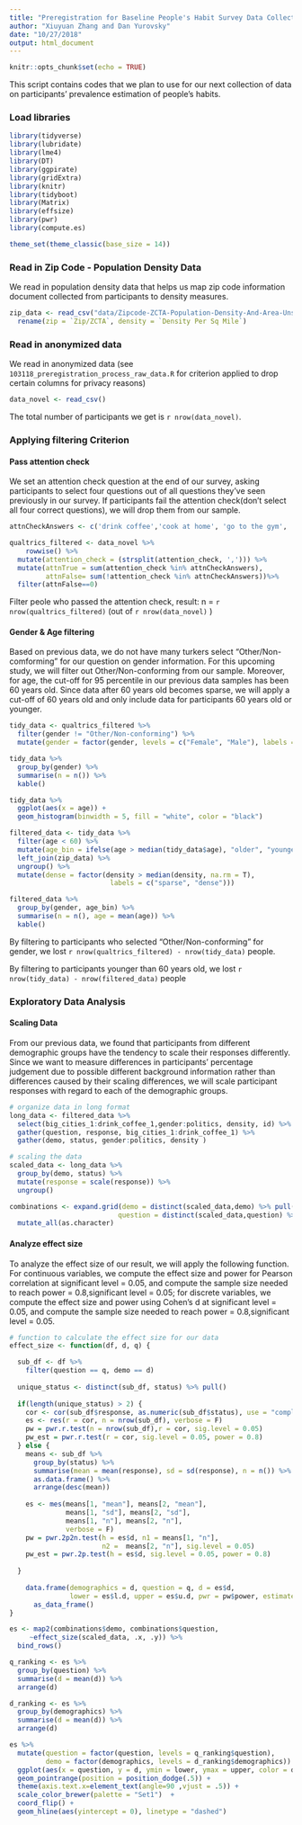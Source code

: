 ```yaml
---
title: "Preregistration for Baseline People's Habit Survey Data Collection and Analysis"
author: "Xiuyuan Zhang and Dan Yurovsky"
date: "10/27/2018"
output: html_document
---
```

```r
knitr::opts_chunk$set(echo = TRUE)
```

This script contains codes that we plan to use for our next collection of data on participants' prevalence estimation of people's habits. 

### Load libraries
```r
library(tidyverse)
library(lubridate)
library(lme4)
library(DT)
library(ggpirate)
library(gridExtra)
library(knitr)
library(tidyboot)
library(Matrix)
library(effsize)
library(pwr)
library(compute.es)

theme_set(theme_classic(base_size = 14))
```

### Read in Zip Code - Population Density Data
We read in population density data that helps us map zip code information document collected from participants to density measures. 
```r
zip_data <- read_csv("data/Zipcode-ZCTA-Population-Density-And-Area-Unsorted.csv") %>%
  rename(zip = `Zip/ZCTA`, density = `Density Per Sq Mile`)
```
### Read in anonymized data
We read in anonymized data (see `103118_preregistration_process_raw_data.R` for criterion applied to drop certain columns for privacy reasons)
```r
data_novel <- read_csv()
```
The total number of participants we get is `r nrow(data_novel)`. 

### Applying filtering Criterion
#### Pass attention check
We set an attention check question at the end of our survey, asking participants to select four questions out of all questions they've seen previously in our survey. If participants fail the attention check(don't select all four correct questions), we will drop them from our sample. 
```r
attnCheckAnswers <- c('drink coffee','cook at home', 'go to the gym', 'drive to work')

qualtrics_filtered <- data_novel %>%
    rowwise() %>%
  mutate(attention_check = (strsplit(attention_check, ','))) %>%
  mutate(attnTrue = sum(attention_check %in% attnCheckAnswers),
         attnFalse= sum(!attention_check %in% attnCheckAnswers))%>%
  filter(attnFalse==0)

```
Filter peole who passed the attention check, result: n = `r nrow(qualtrics_filtered)` (out of `r nrow(data_novel)` )

#### Gender & Age filtering
Based on previous data, we do not have many turkers select "Other/Non-comforming" for our question on gender information. For this upcoming study, we will filter out Other/Non-conforming from our sample. Moreover, for age, the cut-off for 95 percentile in our previous data samples has been 60 years old. Since data after 60 years old becomes sparse, we will apply a cut-off of 60 years old and only include data for participants 60 years old or younger.

```r
tidy_data <- qualtrics_filtered %>%
  filter(gender != "Other/Non-conforming") %>%
  mutate(gender = factor(gender, levels = c("Female", "Male"), labels = c("female", "male")))

tidy_data %>%
  group_by(gender) %>%
  summarise(n = n()) %>%
  kable()

tidy_data %>%
  ggplot(aes(x = age)) + 
  geom_histogram(binwidth = 5, fill = "white", color = "black")

filtered_data <- tidy_data %>%
  filter(age < 60) %>%
  mutate(age_bin = ifelse(age > median(tidy_data$age), "older", "younger")) %>%
  left_join(zip_data) %>%
  ungroup() %>%
  mutate(dense = factor(density > median(density, na.rm = T),
                         labels = c("sparse", "dense")))

filtered_data %>%
  group_by(gender, age_bin) %>%
  summarise(n = n(), age = mean(age)) %>%
  kable()
```
By filtering to participants who selected "Other/Non-conforming" for gender, we lost `r nrow(qualtrics_filtered) - nrow(tidy_data)` people.

By filtering to participants younger than 60 years old, we lost `r nrow(tidy_data) - nrow(filtered_data)` people


### Exploratory Data Analysis
#### Scaling Data
From our previous data, we found that participants from different demographic groups have the tendency to scale their responses differently. Since we want to measure differences in participants' percentage judgement due to possible different background information rather than differences caused by their scaling differences, we will scale participant responses with regard to each of the demographic groups. 

```r
# organize data in long format
long_data <- filtered_data %>%
  select(big_cities_1:drink_coffee_1,gender:politics, density, id) %>%
  gather(question, response, big_cities_1:drink_coffee_1) %>%
  gather(demo, status, gender:politics, density )

# scaling the data
scaled_data <- long_data %>%
  group_by(demo, status) %>%
  mutate(response = scale(response)) %>%
  ungroup()

combinations <- expand.grid(demo = distinct(scaled_data,demo) %>% pull(),
                           question = distinct(scaled_data,question) %>% pull()) %>%
  mutate_all(as.character)

```


#### Analyze effect size
To analyze the effect size of our result, we will apply the following function. For continuous variables, we compute the effect size and power for Pearson correlation at significant level = 0.05, and compute the sample size needed to reach power = 0.8,significant level = 0.05; for discrete variables, we compute the effect size and power using Cohen's d at significant level = 0.05, and compute the sample size needed to reach power = 0.8,significant level = 0.05.
```r
# function to calculate the effect size for our data
effect_size <- function(df, d, q) {

  sub_df <- df %>%
    filter(question == q, demo == d)
  
  unique_status <- distinct(sub_df, status) %>% pull()
  
  if(length(unique_status) > 2) {
    cor <- cor(sub_df$response, as.numeric(sub_df$status), use = "complete") %>% abs
    es <- res(r = cor, n = nrow(sub_df), verbose = F)
    pw = pwr.r.test(n = nrow(sub_df),r = cor, sig.level = 0.05)
    pw_est = pwr.r.test(r = cor, sig.level = 0.05, power = 0.8)
  } else {
    means <- sub_df %>%
      group_by(status) %>%
      summarise(mean = mean(response), sd = sd(response), n = n()) %>%
      as.data.frame() %>%
      arrange(desc(mean))
    
    es <- mes(means[1, "mean"], means[2, "mean"],
              means[1, "sd"], means[2, "sd"],
              means[1, "n"], means[2, "n"],
              verbose = F)
    pw = pwr.2p2n.test(h = es$d, n1 = means[1, "n"], 
                       n2 =  means[2, "n"], sig.level = 0.05)
    pw_est = pwr.2p.test(h = es$d, sig.level = 0.05, power = 0.8)
    
  }
 
    data.frame(demographics = d, question = q, d = es$d,
               lower = es$l.d, upper = es$u.d, pwr = pw$power, estimate_n_0.8 = pw_est$n ) %>%
      as_data_frame()
}

es <- map2(combinations$demo, combinations$question, 
     ~effect_size(scaled_data, .x, .y)) %>%
  bind_rows() 

q_ranking <- es %>%
  group_by(question) %>%
  summarise(d = mean(d)) %>%
  arrange(d)

d_ranking <- es %>%
  group_by(demographics) %>%
  summarise(d = mean(d)) %>%
  arrange(d)

es %>%
  mutate(question = factor(question, levels = q_ranking$question),
         demo = factor(demographics, levels = d_ranking$demographics)) %>%
  ggplot(aes(x = question, y = d, ymin = lower, ymax = upper, color = demographics)) +
  geom_pointrange(position = position_dodge(.5)) + 
  theme(axis.text.x=element_text(angle=90 ,vjust = .5)) + 
  scale_color_brewer(palette = "Set1")  +
  coord_flip() +
  geom_hline(aes(yintercept = 0), linetype = "dashed")

```
